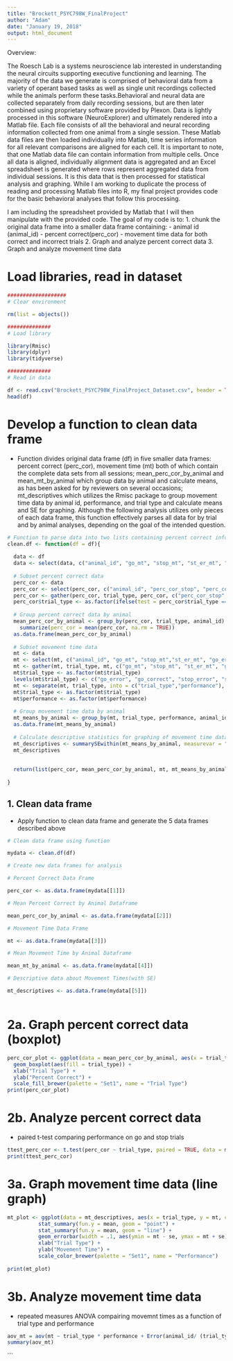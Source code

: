 ```yaml
---
title: "Brockett_PSYC798W_FinalProject"
author: "Adam"
date: "January 19, 2018"
output: html_document
---
```


Overview:

The Roesch Lab is a systems neuroscience lab interested in understanding the neural circuits supporting executive functioning and learning. The majority of the data we generate is comprised of behavioral data from a variety of operant based tasks as well as single unit recordings collected while the animals perform these tasks.Behavioral and neural data are collected separately from daily recording sessions, but are then later combined using proprietary software provided by Plexon. Data is lightly processed in this software (NeuroExplorer) and ultimately rendered into a Matlab file. Each file consists of all the behavioral and neural recording information collected from one animal from a single session. These Matlab data files are then loaded individually into Matlab, time series information for all relevant comparisons are aligned for each cell. It is important to note, that one Matlab data file can contain information from multiple cells. Once all data is aligned, individually alignment data is aggregated and an Excel spreadsheet is generated where rows represent aggregated data from individual sessions. It is this data that is then processed for statistical analysis and graphing. While I am working to duplicate the process of reading and processing Matlab files into R, my final project provides code for the basic behavioral analyses that follow this processing.

I am including the spreadsheet provided by Matlab that I will then manipulate with the provided code. The goal of my code is to:
      1. chunk the original data frame into a smaller data frame containing:
            - animal id (animal_id) 
            - percent correct(perc_cor)
            - movement time data for both correct and incorrect trials
      2. Graph and analyze percent correct data
      3. Graph and analyze movement time data
      
# Load libraries, read in dataset
```r

###################
# Clear environment

rm(list = objects())

##############
# Load library

library(Rmisc)
library(dplyr)
library(tidyverse)
```

```r
##############
# Read in data

df <- read.csv("Brockett_PSYC798W_FinalProject_Dataset.csv", header = TRUE)
head(df)
```

# Develop a function to clean data frame
 - Function divides original data frame (df) in five smaller data frames: percent correct (perc_cor), movement time (mt) both of which contain the complete data sets from all sessions; mean_perc_cor_by_animal and mean_mt_by_animal which group data by animal and calculate means, as has been asked for by reviewers on several occasions; mt_descriptives which utilizes the Rmisc package to group movement time data by animal id, performance, and trial type and calculate means and SE for graphing. Although the following analysis utilizes only pieces of each data frame, this function effectively parses all data for by trial and by animal analyses, depending on the goal of the intended question.
```r

# Function to parse data into two lists containing percent correct information and movement time information
clean.df <- function(df = df){
  
  data <- df
  data <- select(data, c("animal_id", "go_mt", "stop_mt", "st_er_mt", "go_er_mt", "perc_cor_stop", "perc_cor_gos"))
  
  # Subset percent correct data
  perc_cor <- data
  perc_cor <- select(perc_cor, c("animal_id", "perc_cor_stop", "perc_cor_gos"))
  perc_cor <- gather(perc_cor, trial_type, perc_cor, c("perc_cor_stop", "perc_cor_gos"))
  perc_cor$trial_type <- as.factor(ifelse(test = perc_cor$trial_type == "perc_cor_stop", yes = "stop", no = "go"))
  
  # Group percent correct data by animal
  mean_perc_cor_by_animal <- group_by(perc_cor, trial_type, animal_id) %>% 
    summarize(perc_cor = mean(perc_cor, na.rm = TRUE))
  as.data.frame(mean_perc_cor_by_animal)
  
  # Subset movement time data
  mt <- data
  mt <- select(mt, c("animal_id", "go_mt", "stop_mt","st_er_mt", "go_er_mt"))
  mt <- gather(mt, trial_type, mt, c("go_mt", "stop_mt", "st_er_mt", "go_er_mt"))
  mt$trial_type <- as.factor(mt$trial_type)
  levels(mt$trial_type) <- c("go_error", "go_correct", "stop_error", "stop_correct")
  mt <- separate(mt, trial_type, into = c("trial_type","performance"), sep = "_")
  mt$trial_type <- as.factor(mt$trial_type)
  mt$performance <- as.factor(mt$performance)
  
  # Group movement time data by animal
  mt_means_by_animal <- group_by(mt, trial_type, performance, animal_id) %>% summarize(mt = mean(mt, na.rm = TRUE))
  as.data.frame(mt_means_by_animal)
  
  # Calculate descriptive statistics for graphing of movement time data
  mt_descriptives <- summarySEwithin(mt_means_by_animal, measurevar = "mt", withinvars = c("trial_type", "performance"), idvar = "animal_id")
  mt_descriptives
  
 
  return(list(perc_cor, mean_perc_cor_by_animal, mt, mt_means_by_animal, mt_descriptives )) 
  
}
```


## 1. Clean data frame
  - Apply function to clean data frame and generate the 5 data frames described above
```r
# Clean data frame using function

mydata <- clean.df(df)

# Create new data frames for analysis

# Percent Correct Data Frame

perc_cor <- as.data.frame(mydata[[1]])

# Mean Percent Correct by Animal Dataframe

mean_perc_cor_by_animal <- as.data.frame(mydata[[2]])

# Movement Time Data Frame

mt <- as.data.frame(mydata[[3]])

# Mean Movement Time by Animal Dataframe

mean_mt_by_animal <- as.data.frame(mydata[[4]])

# Descriptive data about Movement Times(with SE)

mt_descriptives <- as.data.frame(mydata[[5]])



```

# 2a. Graph percent correct data (boxplot)

```r

perc_cor_plot <- ggplot(data = mean_perc_cor_by_animal, aes(x = trial_type, y = perc_cor)) +
  geom_boxplot(aes(fill = trial_type)) +
  xlab("Trial Type") +
  ylab("Percent Correct") +
  scale_fill_brewer(palette = "Set1", name = "Trial Type")
print(perc_cor_plot)

```

# 2b. Analyze percent correct data
  - paired t-test comparing performance on go and stop trials

```r

ttest_perc_cor <- t.test(perc_cor ~ trial_type, paired = TRUE, data = mean_perc_cor_by_animal)
print(ttest_perc_cor)  

```

# 3a. Graph movement time data (line graph)

```r

mt_plot <- ggplot(data = mt_descriptives, aes(x = trial_type, y = mt, color = performance, group = performance)) + 
          stat_summary(fun.y = mean, geom = "point") +
          stat_summary(fun.y = mean, geom = "line") +
          geom_errorbar(width = .1, aes(ymin = mt - se, ymax = mt + se)) +
          xlab("Trial Type") +
          ylab("Movement Time") +
          scale_color_brewer(palette = "Set1", name = "Performance")
 
print(mt_plot) 


```

# 3b. Analyze movement time data
  - repeated measures ANOVA compairing movemnt times as a function of trial type and performance

```r

aov_mt = aov(mt ~ trial_type * performance + Error(animal_id/ (trial_type*performance)), data = mean_mt_by_animal)
summary(aov_mt)

```


```